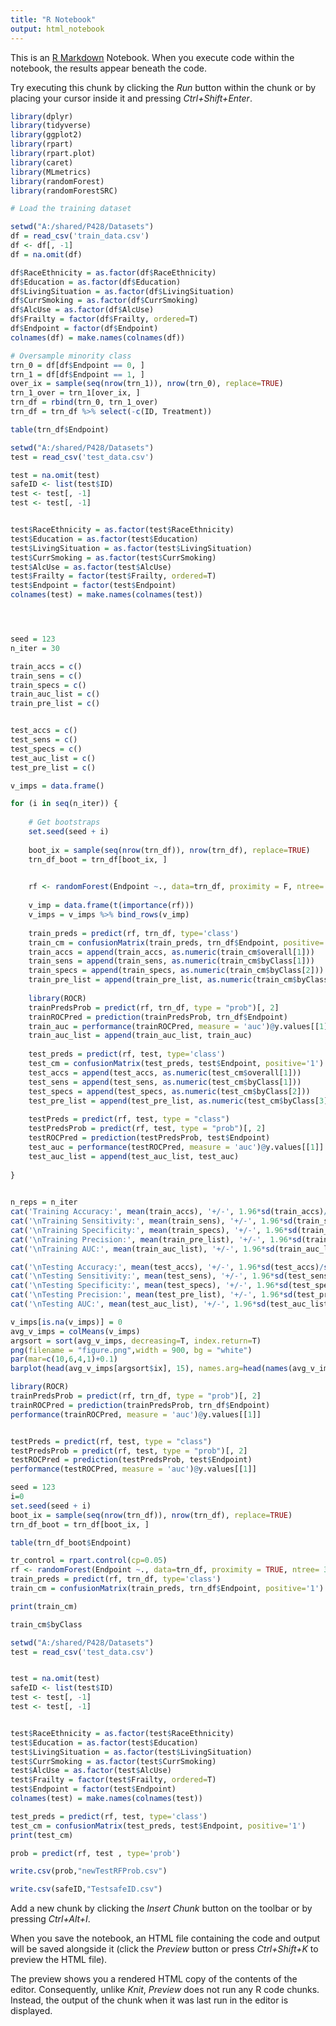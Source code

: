 ---
title: "R Notebook"
output: html_notebook
---

This is an [R Markdown](http://rmarkdown.rstudio.com) Notebook. When you execute code within the notebook, the results appear beneath the code. 

Try executing this chunk by clicking the *Run* button within the chunk or by placing your cursor inside it and pressing *Ctrl+Shift+Enter*. 

```{r}
library(dplyr)
library(tidyverse)
library(ggplot2)
library(rpart)
library(rpart.plot)
library(caret)
library(MLmetrics)
library(randomForest)
library(randomForestSRC)
```
```{r}
# Load the training dataset

setwd("A:/shared/P428/Datasets")
df = read_csv('train_data.csv')
df <- df[, -1]
df = na.omit(df)

df$RaceEthnicity = as.factor(df$RaceEthnicity)
df$Education = as.factor(df$Education)
df$LivingSituation = as.factor(df$LivingSituation)
df$CurrSmoking = as.factor(df$CurrSmoking)
df$AlcUse = as.factor(df$AlcUse)
df$Frailty = factor(df$Frailty, ordered=T)
df$Endpoint = factor(df$Endpoint)
colnames(df) = make.names(colnames(df))

# Oversample minority class
trn_0 = df[df$Endpoint == 0, ]
trn_1 = df[df$Endpoint == 1, ]
over_ix = sample(seq(nrow(trn_1)), nrow(trn_0), replace=TRUE)
trn_1_over = trn_1[over_ix, ]
trn_df = rbind(trn_0, trn_1_over)
trn_df = trn_df %>% select(-c(ID, Treatment))

```
```{r}
table(trn_df$Endpoint)
```
```{r}

setwd("A:/shared/P428/Datasets")
test = read_csv('test_data.csv')

test = na.omit(test)
safeID <- list(test$ID)
test <- test[, -1]
test <- test[, -1]


test$RaceEthnicity = as.factor(test$RaceEthnicity)
test$Education = as.factor(test$Education)
test$LivingSituation = as.factor(test$LivingSituation)
test$CurrSmoking = as.factor(test$CurrSmoking)
test$AlcUse = as.factor(test$AlcUse)
test$Frailty = factor(test$Frailty, ordered=T)
test$Endpoint = factor(test$Endpoint)
colnames(test) = make.names(colnames(test))




seed = 123
n_iter = 30

train_accs = c()
train_sens = c()
train_specs = c()
train_auc_list = c()
train_pre_list = c()


test_accs = c()
test_sens = c()
test_specs = c()
test_auc_list = c()
test_pre_list = c()

v_imps = data.frame()

for (i in seq(n_iter)) {
  
    # Get bootstraps
    set.seed(seed + i)
  
    boot_ix = sample(seq(nrow(trn_df)), nrow(trn_df), replace=TRUE)
    trn_df_boot = trn_df[boot_ix, ]

 
    rf <- randomForest(Endpoint ~., data=trn_df, proximity = F, ntree= 100, maxnodes= 10)
    
    v_imp = data.frame(t(importance(rf)))
    v_imps = v_imps %>% bind_rows(v_imp)
  
    train_preds = predict(rf, trn_df, type='class')
    train_cm = confusionMatrix(train_preds, trn_df$Endpoint, positive='1')
    train_accs = append(train_accs, as.numeric(train_cm$overall[1]))
    train_sens = append(train_sens, as.numeric(train_cm$byClass[1]))
    train_specs = append(train_specs, as.numeric(train_cm$byClass[2]))
    train_pre_list = append(train_pre_list, as.numeric(train_cm$byClass[3]))
    
    library(ROCR)
    trainPredsProb = predict(rf, trn_df, type = "prob")[, 2]
    trainROCPred = prediction(trainPredsProb, trn_df$Endpoint)
    train_auc = performance(trainROCPred, measure = 'auc')@y.values[[1]]
    train_auc_list = append(train_auc_list, train_auc)
    
    test_preds = predict(rf, test, type='class')
    test_cm = confusionMatrix(test_preds, test$Endpoint, positive='1')
    test_accs = append(test_accs, as.numeric(test_cm$overall[1]))
    test_sens = append(test_sens, as.numeric(test_cm$byClass[1]))
    test_specs = append(test_specs, as.numeric(test_cm$byClass[2]))
    test_pre_list = append(test_pre_list, as.numeric(test_cm$byClass[3]))
    
    testPreds = predict(rf, test, type = "class")
    testPredsProb = predict(rf, test, type = "prob")[, 2]
    testROCPred = prediction(testPredsProb, test$Endpoint)
    test_auc = performance(testROCPred, measure = 'auc')@y.values[[1]]
    test_auc_list = append(test_auc_list, test_auc)
    
}
    
```


```{r}
n_reps = n_iter
cat('Training Accuracy:', mean(train_accs), '+/-', 1.96*sd(train_accs)/sqrt(n_reps))
cat('\nTraining Sensitivity:', mean(train_sens), '+/-', 1.96*sd(train_sens)/sqrt(n_reps))
cat('\nTraining Specificity:', mean(train_specs), '+/-', 1.96*sd(train_specs)/sqrt(n_reps))
cat('\nTraining Precision:', mean(train_pre_list), '+/-', 1.96*sd(train_pre_list)/sqrt(n_reps))
cat('\nTraining AUC:', mean(train_auc_list), '+/-', 1.96*sd(train_auc_list)/sqrt(n_reps))

cat('\nTesting Accuracy:', mean(test_accs), '+/-', 1.96*sd(test_accs)/sqrt(n_reps))
cat('\nTesting Sensitivity:', mean(test_sens), '+/-', 1.96*sd(test_sens)/sqrt(n_reps))
cat('\nTesting Specificity:', mean(test_specs), '+/-', 1.96*sd(test_specs)/sqrt(n_reps))
cat('\nTesting Precision:', mean(test_pre_list), '+/-', 1.96*sd(test_pre_list)/sqrt(n_reps))
cat('\nTesting AUC:', mean(test_auc_list), '+/-', 1.96*sd(test_auc_list)/sqrt(n_reps))
```
```{r}
v_imps[is.na(v_imps)] = 0
avg_v_imps = colMeans(v_imps)
argsort = sort(avg_v_imps, decreasing=T, index.return=T)
png(filename = "figure.png",width = 900, bg = "white")
par(mar=c(10,6,4,1)+0.1)
barplot(head(avg_v_imps[argsort$ix], 15), names.arg=head(names(avg_v_imps[argsort$ix]), 15), ylab='Mean decrease in Gini', las=2)

```
```{r}
library(ROCR)
trainPredsProb = predict(rf, trn_df, type = "prob")[, 2]
trainROCPred = prediction(trainPredsProb, trn_df$Endpoint)
performance(trainROCPred, measure = 'auc')@y.values[[1]]


testPreds = predict(rf, test, type = "class")
testPredsProb = predict(rf, test, type = "prob")[, 2]
testROCPred = prediction(testPredsProb, test$Endpoint)
performance(testROCPred, measure = 'auc')@y.values[[1]]
```

```{r}
seed = 123
i=0
set.seed(seed + i)
boot_ix = sample(seq(nrow(trn_df)), nrow(trn_df), replace=TRUE)
trn_df_boot = trn_df[boot_ix, ]
```


```{r}
table(trn_df_boot$Endpoint)
```


```{r}
tr_control = rpart.control(cp=0.05)
rf <- randomForest(Endpoint ~., data=trn_df, proximity = TRUE, ntree= 3, max_depth = 3, mtry = 6,control=tr_control,minsplit= 6)
train_preds = predict(rf, trn_df, type='class')
train_cm = confusionMatrix(train_preds, trn_df$Endpoint, positive='1')

print(train_cm)
```


```{r}
train_cm$byClass
```


```{r}
setwd("A:/shared/P428/Datasets")
test = read_csv('test_data.csv')


test = na.omit(test)
safeID <- list(test$ID)
test <- test[, -1]
test <- test[, -1]


test$RaceEthnicity = as.factor(test$RaceEthnicity)
test$Education = as.factor(test$Education)
test$LivingSituation = as.factor(test$LivingSituation)
test$CurrSmoking = as.factor(test$CurrSmoking)
test$AlcUse = as.factor(test$AlcUse)
test$Frailty = factor(test$Frailty, ordered=T)
test$Endpoint = factor(test$Endpoint)
colnames(test) = make.names(colnames(test))
```
```{r}
test_preds = predict(rf, test, type='class')
test_cm = confusionMatrix(test_preds, test$Endpoint, positive='1')
print(test_cm)
```
```{r}
prob = predict(rf, test , type='prob')

write.csv(prob,"newTestRFProb.csv")
```
```{r}
write.csv(safeID,"TestsafeID.csv")
```


Add a new chunk by clicking the *Insert Chunk* button on the toolbar or by pressing *Ctrl+Alt+I*.

When you save the notebook, an HTML file containing the code and output will be saved alongside it (click the *Preview* button or press *Ctrl+Shift+K* to preview the HTML file).

The preview shows you a rendered HTML copy of the contents of the editor. Consequently, unlike *Knit*, *Preview* does not run any R code chunks. Instead, the output of the chunk when it was last run in the editor is displayed.

